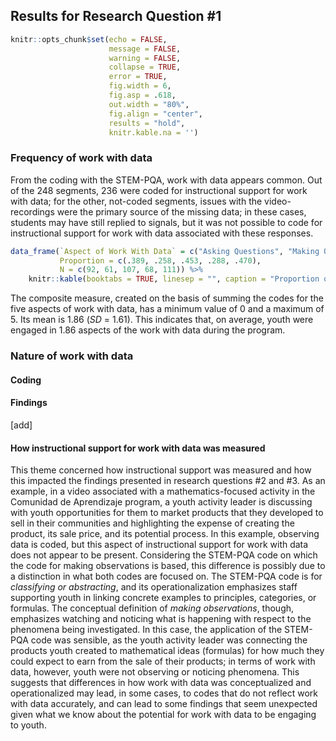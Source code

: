 ## Results for Research Question #1

```r
knitr::opts_chunk$set(echo = FALSE, 
                      message = FALSE, 
                      warning = FALSE, 
                      collapse = TRUE,
                      error = TRUE,
                      fig.width = 6,
                      fig.asp = .618,
                      out.width = "80%", 
                      fig.align = "center", 
                      results = "hold",
                      knitr.kable.na = '') 

```

### Frequency of work with data

From the coding with the STEM-PQA, work with data appears common. Out of the 248 segments, 236 were coded for instructional support for work with data; for the other, not-coded segments, issues with the video-recordings were the primary source of the missing data; in these cases, students may have still replied to signals, but it was not possible to code for instructional support for work with data associated with these responses. 

```r
data_frame(`Aspect of Work With Data` = c("Asking Questions", "Making Observations", "Generating Data", "Data Modeling", "Communicating Findings"),
           Proportion = c(.389, .258, .453, .288, .470),
           N = c(92, 61, 107, 68, 111)) %>% 
    knitr::kable(booktabs = TRUE, linesep = "", caption = "Proportion of signals for which each of the aspects of work with data was present")
```

The composite measure, created on the basis of summing the codes for the five aspects of work with data, has a minimum value of 0 and a maximum of 5. Its mean is 1.86 (*SD* = 1.61). This indicates that, on average, youth were engaged in 1.86 aspects of the work with data during the program.

### Nature of work with data

#### Coding

#### Findings

[add]

#### How instructional support for work with data was measured

This theme concerned how instructional support was measured and how this impacted the findings presented in research questions #2 and #3. As an example, in a video associated with a mathematics-focused activity in the Comunidad de Aprendizaje program, a youth activity leader is discussing with youth opportunities for them to market products that they developed to sell in their communities and highlighting the expense of creating the product, its sale price, and its potential process. In this example, observing data is coded, but this aspect of instructional support for work with data does not appear to be present. Considering the STEM-PQA code on which the code for making observations is based, this difference is possibly due to a distinction in what both codes are focused on. The STEM-PQA code is for *classifying or abstracting*, and its operationalization emphasizes staff supporting youth in linking concrete examples to principles, categories, or formulas. The conceptual definition of *making observations*, though, emphasizes watching and noticing what is happening with respect to the phenomena being investigated. In this case, the application of the STEM-PQA code was sensible, as the youth activity leader was connecting the products youth created to mathematical ideas (formulas) for how much they could expect to earn from the sale of their products; in terms of work with data, however, youth were not observing or noticing phenomena. This suggests that differences in how work with data was conceptualized and operationalized may lead, in some cases, to codes that do not reflect work with data accurately, and can lead to some findings that seem unexpected given what we know about the potential for work with data to be engaging to youth.
